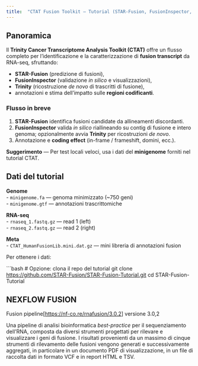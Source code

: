 ```yaml
---
title:  "CTAT Fusion Toolkit — Tutorial (STAR-Fusion, FusionInspector, Trinity)"
---
```


## Panoramica

Il **Trinity Cancer Transcriptome Analysis Toolkit (CTAT)** offre un flusso completo per l’identificazione e la caratterizzazione di **fusion transcript** da RNA-seq, sfruttando:

-   **STAR-Fusion** (predizione di fusioni),
-   **FusionInspector** (validazione *in silico* e visualizzazioni),
-   **Trinity** (ricostruzione *de novo* di trascritti di fusione),
-   annotazioni e stima dell’impatto sulle **regioni codificanti**.

### Flusso in breve

1.  **STAR-Fusion** identifica fusioni candidate da allineamenti discordanti.\
2.  **FusionInspector** valida *in silico* riallineando su contig di fusione e intero genoma; opzionalmente avvia **Trinity** per ricostruzioni *de novo*.\
3.  Annotazione e **coding effect** (in-frame / frameshift, domini, ecc.).

::: callout-tip
**Suggerimento** — Per test locali veloci, usa i dati del **minigenome** forniti nel tutorial CTAT.
:::

## Dati del tutorial

**Genome**\
- `minigenome.fa` — genoma minimizzato (\~750 geni)\
- `minigenome.gtf` — annotazioni trascrittomiche

**RNA-seq**\
- `rnaseq_1.fastq.gz` — read 1 (left)\
- `rnaseq_2.fastq.gz` — read 2 (right)

**Meta**\
- `CTAT_HumanFusionLib.mini.dat.gz` — mini libreria di annotazioni fusion

Per ottenere i dati:

\`\`\`bash \# Opzione: clona il repo del tutorial git clone <https://github.com/STAR-Fusion/STAR-Fusion-Tutorial.git> cd STAR-Fusion-Tutorial

## NEXFLOW FUSION

Fusion pipeline\[<https://nf-co.re/rnafusion/3.0.2>\] versione 3.0,2

Una pipeline di analisi bioinformatica *best-practice* per il sequenziamento dell’RNA, composta da diversi strumenti progettati per rilevare e visualizzare i geni di fusione. I risultati provenienti da un massimo di cinque strumenti di rilevamento delle fusioni vengono generati e successivamente aggregati, in particolare in un documento PDF di visualizzazione, in un file di raccolta dati in formato VCF e in report HTML e TSV.


